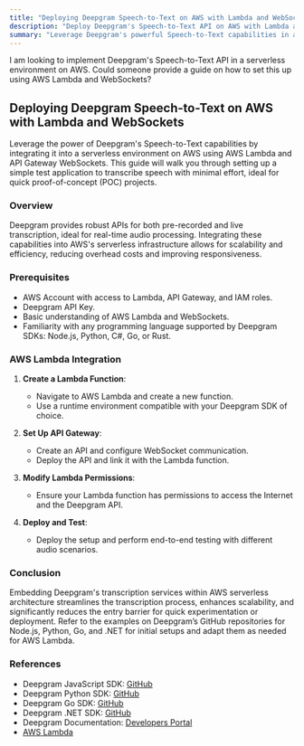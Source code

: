 ```yaml
---
title: "Deploying Deepgram Speech-to-Text on AWS with Lambda and WebSockets"
description: "Deploy Deepgram's Speech-to-Text API on AWS with Lambda and WebSockets."
summary: "Leverage Deepgram's powerful Speech-to-Text capabilities in a serverless AWS environment by integrating it with AWS Lambda and API Gateway WebSockets. This guide walks through setting up a simple test application for transcribing speech with minimal effort."
---
```


<CommunityQuestion>I am looking to implement Deepgram's Speech-to-Text API in a serverless environment on AWS. Could someone provide a guide on how to set this up using AWS Lambda and WebSockets?</CommunityQuestion>

## Deploying Deepgram Speech-to-Text on AWS with Lambda and WebSockets

Leverage the power of Deepgram's Speech-to-Text capabilities by integrating it into a serverless environment on AWS using AWS Lambda and API Gateway WebSockets. This guide will walk you through setting up a simple test application to transcribe speech with minimal effort, ideal for quick proof-of-concept (POC) projects.

### Overview

Deepgram provides robust APIs for both pre-recorded and live transcription, ideal for real-time audio processing. Integrating these capabilities into AWS's serverless infrastructure allows for scalability and efficiency, reducing overhead costs and improving responsiveness.

### Prerequisites

- AWS Account with access to Lambda, API Gateway, and IAM roles.
- Deepgram API Key.
- Basic understanding of AWS Lambda and WebSockets.
- Familiarity with any programming language supported by Deepgram SDKs: Node.js, Python, C#, Go, or Rust.

### AWS Lambda Integration

1. **Create a Lambda Function**:
    - Navigate to AWS Lambda and create a new function.
    - Use a runtime environment compatible with your Deepgram SDK of choice.

2. **Set Up API Gateway**:
    - Create an API and configure WebSocket communication.
    - Deploy the API and link it with the Lambda function.

3. **Modify Lambda Permissions**:
    - Ensure your Lambda function has permissions to access the Internet and the Deepgram API.

4. **Deploy and Test**:
    - Deploy the setup and perform end-to-end testing with different audio scenarios.

### Conclusion

Embedding Deepgram's transcription services within AWS serverless architecture streamlines the transcription process, enhances scalability, and significantly reduces the entry barrier for quick experimentation or deployment. Refer to the examples on Deepgram’s GitHub repositories for Node.js, Python, Go, and .NET for initial setups and adapt them as needed for AWS Lambda.

### References

- Deepgram JavaScript SDK: [GitHub](https://github.com/deepgram/deepgram-js-sdk)
- Deepgram Python SDK: [GitHub](https://github.com/deepgram/deepgram-python-sdk)
- Deepgram Go SDK: [GitHub](https://github.com/deepgram/deepgram-go-sdk)
- Deepgram .NET SDK: [GitHub](https://github.com/deepgram/deepgram-dotnet-sdk)
- Deepgram Documentation: [Developers Portal](https://developers.deepgram.com/)
- [AWS Lambda](https://docs.aws.amazon.com/lambda/latest/dg/welcome.html)
